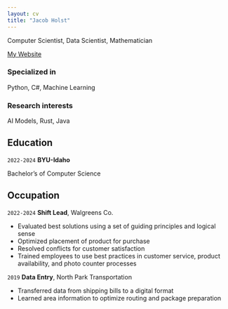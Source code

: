 ```yaml
---
layout: cv
title: "Jacob Holst"
---
```

Computer Scientist, Data Scientist, Mathematician

<div id="webaddress">
<a href="https://automatic-meme-4gwl794.pages.github.io/resume.html">My Website</a>
</div>


### Specialized in

Python, C#, Machine Learning


### Research interests

AI Models, Rust, Java


## Education

`2022-2024`
__BYU-Idaho__

Bachelor's of Computer Science


## Occupation

`2022-2024`
__Shift Lead__, Walgreens Co.

- Evaluated best solutions using a set of guiding principles and logical sense
- Optimized placement of product for purchase
- Resolved conflicts for customer satisfaction
- Trained employees to use best practices in customer service, product availability, and photo counter processes

`2019`
__Data Entry__, North Park Transportation

- Transferred data from shipping bills to a digital format
- Learned area information to optimize routing and package preparation

<!-- ### Footer

Last updated: May 2024 -->